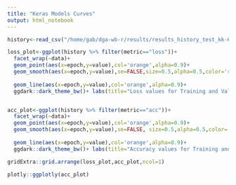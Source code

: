 ```yaml
---
title: "Keras Models Curves"
output: html_notebook
---
```



```r
history<-read_csv("/home/gab/dga-wb-r/results/results_history_test_kk-6-lstm-lstm_size=128-embedingdim=128-dropout=0.5.csv",col_types = cols())

loss_plot<-ggplot(history %>% filter(metric=="loss"))+
  facet_wrap(~data)+
  geom_point(aes(x=epoch,y=value),col='orange',alpha=0.9)+
  geom_smooth(aes(x=epoch,y=value),se=FALSE,size=0.5,alpha=0.5,color='red')+
  
  geom_line(aes(x=epoch,y=value),col='orange',alpha=0.9)+
  ggdark::dark_theme_bw()+ labs(title="Loss values for Training and Validation sets ")


acc_plot<-ggplot(history %>% filter(metric=="acc"))+
  facet_wrap(~data)+
  geom_point(aes(x=epoch,y=value),col='orange',alpha=0.9)+
  geom_smooth(aes(x=epoch,y=value),se=FALSE, size=0.5,alpha=0.5,color='red')+
  
  geom_line(aes(x=epoch,y=value),col='orange',alpha=0.9)+
  ggdark::dark_theme_bw()+ labs(title="Accuracy values for Training and Validation sets ")

gridExtra::grid.arrange(loss_plot,acc_plot,ncol=1)
```

```r
plotly::ggplotly(acc_plot)
```

